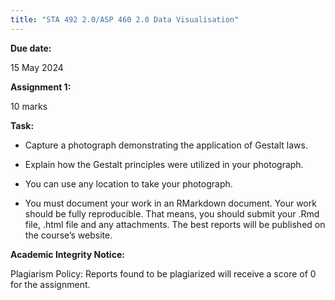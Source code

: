 ```yaml
---
title: "STA 492 2.0/ASP 460 2.0 Data Visualisation"
---
```


**Due date:**

15 May 2024

**Assignment 1:** 

10 marks

**Task:**

- Capture a photograph demonstrating the application of Gestalt laws.

- Explain how the Gestalt principles were utilized in your photograph.

- You can use any location to take your photograph.

- You must document your work in an RMarkdown document. Your work should be fully reproducible. That means, you should submit your .Rmd file, .html file and any attachments. The best reports will be published on the course's website.

**Academic Integrity Notice:**

Plagiarism Policy: Reports found to be plagiarized will receive a score of 0 for the assignment.
